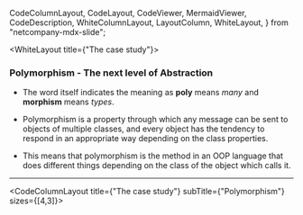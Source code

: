   CodeColumnLayout,
  CodeLayout,
  CodeViewer,
  MermaidViewer,
  CodeDescription,
  WhiteColumnLayout,
  LayoutColumn,
  WhiteLayout,
} from "netcompany-mdx-slide";

<WhiteLayout title={"The case study"}>

### Polymorphism - The next level of Abstraction

- The word itself indicates the meaning as **poly** means *many* and **morphism** means *types*.

- Polymorphism is a property through which any message can be sent to objects of multiple classes, and every object has the tendency to respond in an appropriate way depending on the class properties.

- This means that polymorphism is the method in an OOP language that does different things depending on the class of the object which calls it.

</WhiteLayout>

---

<CodeColumnLayout title={"The case study"} subTitle={"Polymorphism"} sizes={[4,3]}>
  
  <LayoutStep>

  ```java 23:46 file=../src/main/java/com/netcompany/core/AbstractMenu.java showNumbers zoomIn=1.3
  ```

  ```java 20:24 file=../src/main/java/com/netcompany/commonFeature/AbstractSavedBalanceSheetFeature.java showNumbers zoomIn=2
  ```

  </LayoutStep>
  <LayoutStep>

  ```java 23:46 file=../src/main/java/com/netcompany/core/AbstractMenu.java showNumbers zoomIn=1.3
  ```

  ```java 35:44 file=../src/main/java/com/netcompany/menu/newBalanceSheetMenu/NewBalanceSheetMenu.java showNumbers zoomIn=1.4
  ```

  </LayoutStep>

</CodeColumnLayout>